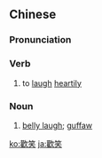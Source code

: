 {{also|欢笑}}
==Chinese==
{{zh-forms|s=欢笑}}

===Pronunciation===
{{zh-pron
|m=huānxiào
|c=fun1 siu3
|h=pfs=fôn-seu
|mn=hoan-chhiàu
|cat=v,n
}}

===Verb===
{{zh-verb}}

# to [[laugh]] [[heartily]]

===Noun===
{{zh-noun}}

# [[belly laugh]]; [[guffaw]]

{{zh-cat|Advanced}}

[[ko:歡笑]]
[[ja:歡笑]]